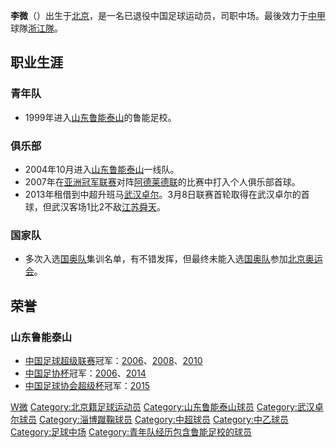 {{Football player infobox
| playername = 李微
| image = 
| fullname = 李微
| height = 180厘米
| nickname = 
| dateofbirth = {{Birth date and age|year=1985|month=3|day=18}}
| cityofbirth = [[北京|北京]]
| countryofbirth = {{flagicon|CHN}}[[中国|中国]]
| currentclub = [[山东鲁能泰山|山东鲁能泰山]]
| clubnumber = 
| position = [[中场|中场]]
| youthyears = 1999-2004
| youthclubs = [[山东鲁能泰山|山东鲁能泰山]]
| years1 = 2005- 
| years2 = 2013
| clubs1 = [[山东鲁能泰山|山东鲁能泰山]]
| clubs2 = → [[武漢卓爾|武漢卓爾]] (租借)
| caps1 = 103
| goals1 = 6
| caps2 = 25
| goals2 = 4
| nationalyears = 
| nationalteam =  
| nationalcaps(goals) =  
| pcupdate =2016年1月16日
| ntupdate = 2008年11月22日
| manageryears =
| managerclubs =
}}

'''李微'''（{{bd|1985年|3月18日|catIdx=L}}）出生于[[北京|北京]]，是一名已退役中国足球运动员，司职中场。最後效力于[[中国足球甲级联赛|中甲]]球隊[[浙江职业足球俱乐部|浙江隊]]。

==职业生涯==
===青年队===
*1999年进入[[山东鲁能泰山|山东鲁能泰山]]的鲁能足校。
===俱乐部===
*2004年10月进入[[山东鲁能泰山|山东鲁能泰山]]一线队。
*2007年在[[亚洲冠军联赛|亚洲冠军联赛]]对阵[[阿德莱德联|阿德莱德联]]的比赛中打入个人俱乐部首球。
*2013年租借到中超升班马[[武汉卓尔|武汉卓尔]]。3月8日联赛首轮取得在武汉卓尔的首球，但武汉客场1比2不敌[[江苏舜天足球俱乐部|江苏舜天]]。

===国家队===
*多次入选[[国奥队|国奥队]]集训名单，有不错发挥，但最终未能入选[[国奥队|国奥队]]参加[[2008年夏季奥林匹克运动会|北京奥运会]]。
==荣誉==
===山东鲁能泰山===
*[[中国足球超级联赛|中国足球超级联赛]]冠军：[[2006年中国足球超级联赛|2006]]、[[2008年中国足球超级联赛|2008]]、[[2010年中国足球超级联赛|2010]]
*[[中国足协杯|中国足协杯]]冠军：[[2006年中国足协杯|2006]]、[[2014年中国足协杯|2014]]
*[[中国足球协会超级杯|中国足球协会超级杯]]冠军：[[2015年中国足球协会超级杯|2015]]

{{2005年山东鲁能泰山名单}}
{{2006年山东鲁能泰山名单}}
{{2007年山东鲁能泰山名单}}
{{2008年山东鲁能泰山名单}}
{{2009年山东鲁能泰山名单}}
{{2010年中超分类名单山东}}
{{2011年中超分类名单山东}}
{{2012年中超分类名单山东}}
{{2013年中超分类名单武汉}}
{{2014年中超分类名单山东}}
{{2015年中超分类名单山东}}
{{2016年中超分类名单山东}}
{{2017年中超分类名单山东}}
{{2018年中超分类名单山东}}
{{2019年中乙分类名单淄博}}
{{2020年中甲分类名单浙江绿城}}

{{DEFAULTSORT:LI李微}}
[[Category:李姓|W微]]
[[Category:北京籍足球运动员|Category:北京籍足球运动员]]
[[Category:山东鲁能泰山球员|Category:山东鲁能泰山球员]]
[[Category:武汉卓尔球员|Category:武汉卓尔球员]]
[[Category:淄博蹴鞠球员|Category:淄博蹴鞠球员]]
[[Category:中超球员|Category:中超球员]]
[[Category:中乙球员|Category:中乙球员]]
[[Category:足球中场|Category:足球中场]]
[[Category:青年队经历包含鲁能足校的球员|Category:青年队经历包含鲁能足校的球员]]
